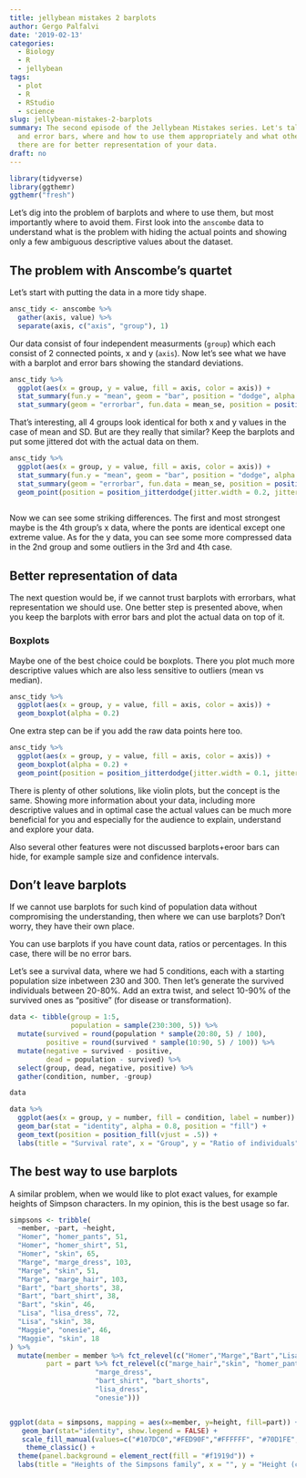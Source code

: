 ```yaml
---
title: jellybean mistakes 2 barplots
author: Gergo Palfalvi
date: '2019-02-13'
categories:
  - Biology
  - R
  - jellybean
tags:
  - plot
  - R
  - RStudio
  - science
slug: jellybean-mistakes-2-barplots
summary: The second episode of the Jellybean Mistakes series. Let's talk about barplots
  and error bars, where and how to use them appropriately and what other approaches
  there are for better representation of your data.
draft: no
---
```


```r
library(tidyverse)
library(ggthemr)
ggthemr("fresh")
```


Let's dig into the problem of barplots and where to use them, but most importantly where to avoid them. First look into the `anscombe` data to understand what is the problem with hiding the actual points and showing only a few ambiguous descriptive values about the dataset. 

## The problem with Anscombe's quartet

Let's start with putting the data in a more tidy shape.
```r
ansc_tidy <- anscombe %>% 
  gather(axis, value) %>%
  separate(axis, c("axis", "group"), 1)
```

Our data consist of four independent measurments (`group`) which each consist of 2 connected points, x and y (`axis`). Now let's see what we have with a barplot and error bars showing the standard deviations. 

```r
ansc_tidy %>%
  ggplot(aes(x = group, y = value, fill = axis, color = axis)) +
  stat_summary(fun.y = "mean", geom = "bar", position = "dodge", alpha = 0.2) + 
  stat_summary(geom = "errorbar", fun.data = mean_se, position = position_dodge(0.9), width = 0.2)
```

That's interesting, all 4 groups look identical for both x and y values in the case of mean and SD. But are they really that similar? Keep the barplots and put some jittered dot with the actual data on them.

```r
ansc_tidy %>%
  ggplot(aes(x = group, y = value, fill = axis, color = axis)) +
  stat_summary(fun.y = "mean", geom = "bar", position = "dodge", alpha = 0.2) + 
  stat_summary(geom = "errorbar", fun.data = mean_se, position = position_dodge(0.9), width = 0.2) +
  geom_point(position = position_jitterdodge(jitter.width = 0.2, jitter.height = 0, dodge.width = 0.8))
  
```

Now we can see some striking differences. The first and most strongest maybe is the 4th group's x data, where the ponts are identical except one extreme value. As for the y data, you can see some more compressed data in the 2nd group and some outliers in the 3rd and 4th case.

## Better representation of data

The next question would be, if we cannot trust barplots with errorbars, what representation we should use. One better step is presented above, when you keep the barplots with error bars and plot the actual data on top of it.

### Boxplots

Maybe one of the best choice could be boxplots. There you plot much more descriptive values which are also less sensitive to outliers (mean vs median).


```r
ansc_tidy %>%
  ggplot(aes(x = group, y = value, fill = axis, color = axis)) +
  geom_boxplot(alpha = 0.2)
```

One extra step can be if you add the raw data points here too.

```r
ansc_tidy %>%
  ggplot(aes(x = group, y = value, fill = axis, color = axis)) +
  geom_boxplot(alpha = 0.2) +
  geom_point(position = position_jitterdodge(jitter.width = 0.1, jitter.height = 0, dodge.width = 0.8))
```

There is plenty of other solutions, like violin plots, but the concept is the same. Showing more information about your data, including more descriptive values and in optimal case the actual values can be much more beneficial for you and especially for the audience to explain, understand and explore your data.

Also several other features were not discussed barplots+eroor bars can hide, for example sample size and confidence intervals.

## Don't leave barplots

If we cannot use barplots for such kind of population data without compromising the understanding, then where we can use barplots? Don't worry, they have their own place. 

You can use barplots if you have count data, ratios or percentages. In this case, there will be no error bars.

Let's see a survival data, where we had 5 conditions, each with a starting population size inbetween 230 and 300. Then let's generate the survived individuals between 20-80%. Add an extra twist, and select 10-90% of the survived ones as "positive" (for disease or transformation). 

```r
data <- tibble(group = 1:5,
               population = sample(230:300, 5)) %>%
  mutate(survived = round(population * sample(20:80, 5) / 100),
         positive = round(survived * sample(10:90, 5) / 100)) %>%
  mutate(negative = survived - positive,
         dead = population - survived) %>%
  select(group, dead, negative, positive) %>%
  gather(condition, number, -group)

data
```

```r
data %>% 
  ggplot(aes(x = group, y = number, fill = condition, label = number)) +
  geom_bar(stat = "identity", alpha = 0.8, position = "fill") +
  geom_text(position = position_fill(vjust = .5)) +
  labs(title = "Survival rate", x = "Group", y = "Ratio of individuals")

```


## The best way to use barplots

A similar problem, when we would like to plot exact values, for example heights of Simpson characters. In my opinion, this is the best usage so far. 

```r

simpsons <- tribble(
  ~member, ~part, ~height,
  "Homer", "homer_pants", 51,
  "Homer", "homer_shirt", 51,
  "Homer", "skin", 65,
  "Marge", "marge_dress", 103,
  "Marge", "skin", 51, 
  "Marge", "marge_hair", 103,
  "Bart", "bart_shorts", 38,
  "Bart", "bart_shirt", 38,
  "Bart", "skin", 46,
  "Lisa", "lisa_dress", 72,
  "Lisa", "skin", 38,
  "Maggie", "onesie", 46,
  "Maggie", "skin", 18
) %>%
  mutate(member = member %>% fct_relevel(c("Homer","Marge","Bart","Lisa","Maggie")),
         part = part %>% fct_relevel(c("marge_hair","skin", "homer_pants","homer_shirt",  
                     "marge_dress",  
                     "bart_shirt", "bart_shorts", 
                     "lisa_dress",  
                     "onesie")))


ggplot(data = simpsons, mapping = aes(x=member, y=height, fill=part)) +   
   geom_bar(stat="identity", show.legend = FALSE) +   
   scale_fill_manual(values=c("#107DC0","#FED90F","#FFFFFF", "#70D1FE", "#D6E69F",  "#F14E28","#009DDC", "#F05E2F", "#70D1FE")) +
    theme_classic() +
  theme(panel.background = element_rect(fill = "#f1919d")) +
  labs(title = "Heights of the Simpsons family", x = "", y = "Height (cm)")
```

